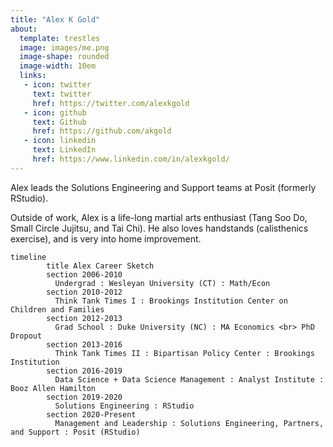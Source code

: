 ```yaml
---
title: "Alex K Gold"
about:
  template: trestles
  image: images/me.png
  image-shape: rounded
  image-width: 10em
  links:
   - icon: twitter
     text: twitter
     href: https://twitter.com/alexkgold
   - icon: github
     text: Github
     href: https://github.com/akgold
   - icon: linkedin
     text: LinkedIn
     href: https://www.linkedin.com/in/alexkgold/
---
```


Alex leads the Solutions Engineering and Support teams at Posit (formerly RStudio).

Outside of work, Alex is a life-long martial arts enthusiast (Tang Soo Do, Small Circle Jujitsu, and Tai Chi). He also loves handstands (calisthenics exercise), and is very into home improvement.\

```mermaid
timeline
        title Alex Career Sketch
        section 2006-2010
          Undergrad : Wesleyan University (CT) : Math/Econ
        section 2010-2012
          Think Tank Times I : Brookings Institution Center on Children and Families
        section 2012-2013
          Grad School : Duke University (NC) : MA Economics <br> PhD Dropout
        section 2013-2016
          Think Tank Times II : Bipartisan Policy Center : Brookings Institution
        section 2016-2019
          Data Science + Data Science Management : Analyst Institute : Booz Allen Hamilton
        section 2019-2020
          Solutions Engineering : RStudio
        section 2020-Present
          Management and Leadership : Solutions Engineering, Partners, and Support : Posit (RStudio)
```

